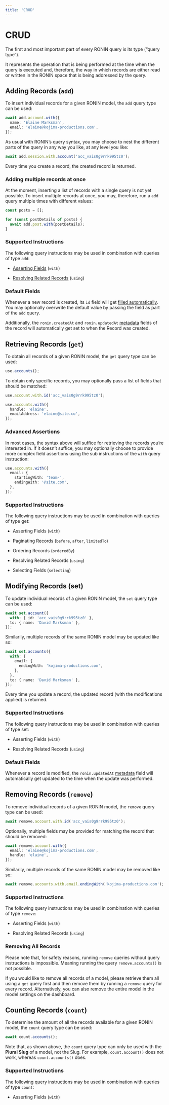 ```yaml
---
title: 'CRUD'
---
```


# CRUD

The first and most important part of every RONIN query is its type (“query type”).

It represents the operation that is being performed at the time when the query is executed and, therefore, the way in which records are either read or written in the RONIN space that is being addressed by the query.

## Adding Records (`add`)

To insert individual records for a given RONIN model, the `add` query type can be used:

```ts
await add.account.with({
  name: 'Elaine Marksman',
  email: 'elaine@kojima-productions.com',
});
```

As usual with RONIN’s query syntax, you may choose to nest the different parts of the query in any way you like, at any level you like:

```ts
await add.session.with.account('acc_vais0g9rrk995tz0');
```

Every time you create a record, the created record is returned.

### Adding multiple records at once

At the moment, inserting a list of records with a single query is not yet possible. To insert multiple records at once, you may, therefore, run a `add` query multiple times with different values:

```ts
const posts = [];

for (const postDetails of posts) {
  await add.post.with(postDetails);
}
```

### Supported Instructions

The following query instructions may be used in combination with queries of type `add`:

- [Asserting Fields](/queries/instructions) (`with`)

- [Resolving Related Records](/queries/instructions) (`using`)

### Default Fields

Whenever a new record is created, its `id` field will get [filled automatically](/docs/platform/default-fields). You may optionally overwrite the default value by passing the field as part of the `add` query.

Additionally, the `ronin.createdAt` and `ronin.updatedAt` [metadata](/docs/platform/default-fields) fields of the record will automatically get set to when the Record was created.

## Retrieving Records (`get`)

To obtain all records of a given RONIN model, the `get` query type can be used:

```ts
use.accounts();
```

To obtain only specific records, you may optionally pass a list of fields that should be matched:

```ts
use.account.with.id('acc_vais0g9rrk995tz0');

use.accounts.with({
  handle: 'elaine',
  emailAddress: 'elaine@site.co',
});
```

### Advanced Assertions

In most cases, the syntax above will suffice for retrieving the records you’re interested in. If it doesn’t suffice, you may optionally choose to provide more complex field assertions using the sub instructions of the `with` query instruction:

```ts
use.accounts.with({
  email: {
    startingWith: 'team-',
    endingWith: '@site.com',
  },
});
```

### Supported Instructions

The following query instructions may be used in combination with queries of type get:

- Asserting Fields (`with`)

- Paginating Records (`before`, `after`, `limitedTo`)

- Ordering Records (`orderedBy`)

- Resolving Related Records (`using`)

- Selecting Fields (`selecting`)

## Modifying Records (set)

To update individual records of a given RONIN model, the `set` query type can be used:

```ts
await set.account({
  with: { id: 'acc_vais0g9rrk995tz0' },
  to: { name: 'David Marksman' },
});
```

Similarily, multiple records of the same RONIN model may be updated like so:

```ts
await set.accounts({
  with: {
    email: {
      endingWith: 'kojima-productions.com',
    },
  },
  to: { name: 'David Marksman' },
});
```

Every time you update a record, the updated record (with the modifications applied) is returned.

### Supported Instructions

The following query instructions may be used in combination with queries of type set:

- Asserting Fields (`with`)

- Resolving Related Records (`using`)

### Default Fields

Whenever a record is modified, the `ronin.updatedAt` [metadata](/docs/platform/default-fields) field will automatically get updated to the time when the update was performed.

## Removing Records (`remove`)

To remove individual records of a given RONIN model, the `remove` query type can be used:

```ts
await remove.account.with.id('acc_vais0g9rrk995tz0');
```

Optionally, multiple fields may be provided for matching the record that should be removed:

```ts
await remove.account.with({
  email: 'elaine@kojima-productions.com',
  handle: 'elaine',
});
```

Similarily, multiple records of the same RONIN model may be removed like so:

```ts
await remove.accounts.with.email.endingWith('kojima-productions.com');
```

### Supported Instructions

The following query instructions may be used in combination with queries of type `remove`:

- Asserting Fields (`with`)

- Resolving Related Records (`using`)

### Removing All Records

Please note that, for safety reasons, running `remove` queries without query instructions is impossible. Meaning running the query `remove.accounts()` is not possible.

If you would like to remove all records of a model, please retrieve them all using a `get` query first and then remove them by running a `remove` query for every record. Alternatively, you can also remove the entire model in the model settings on the dashboard.

## Counting Records (`count`)

To determine the amount of all the records available for a given RONIN model, the `count` query type can be used:

```ts
await count.accounts();
```

Note that, as shown above, the `count` query type can only be used with the **Plural Slug** of a model, not the Slug. For example, `count.account()` does not work, whereas `count.accounts()` does.

### Supported Instructions

The following query instructions may be used in combination with queries of type `count`:

- Asserting Fields (`with`)